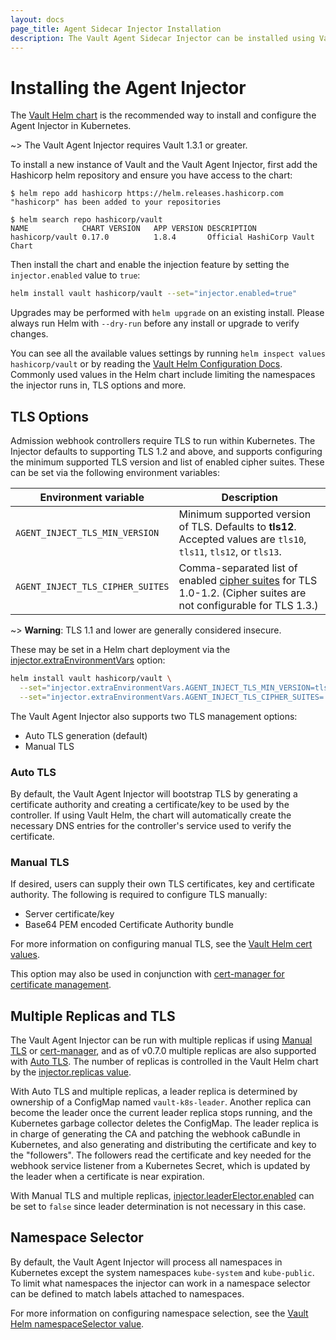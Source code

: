 ```yaml
---
layout: docs
page_title: Agent Sidecar Injector Installation
description: The Vault Agent Sidecar Injector can be installed using Vault Helm.
---
```


# Installing the Agent Injector

The [Vault Helm chart](/docs/platform/k8s/helm) is the recommended way to
install and configure the Agent Injector in Kubernetes.

~> The Vault Agent Injector requires Vault 1.3.1 or greater.

To install a new instance of Vault and the Vault Agent Injector, first add the
Hashicorp helm repository and ensure you have access to the chart:

```shell-session
$ helm repo add hashicorp https://helm.releases.hashicorp.com
"hashicorp" has been added to your repositories

$ helm search repo hashicorp/vault
NAME           	CHART VERSION	APP VERSION	DESCRIPTION
hashicorp/vault	0.17.0       	1.8.4      	Official HashiCorp Vault Chart
```

Then install the chart and enable the injection feature by setting the
`injector.enabled` value to `true`:

```bash
helm install vault hashicorp/vault --set="injector.enabled=true"
```

Upgrades may be performed with `helm upgrade` on an existing install. Please
always run Helm with `--dry-run` before any install or upgrade to verify
changes.

You can see all the available values settings by running `helm inspect values hashicorp/vault` or by reading the [Vault Helm Configuration
Docs](/docs/platform/k8s/helm/configuration). Commonly used values in the Helm
chart include limiting the namespaces the injector runs in, TLS options and
more.

## TLS Options

Admission webhook controllers require TLS to run within Kubernetes. The Injector
defaults to supporting TLS 1.2 and above, and supports configuring the minimum
supported TLS version and list of enabled cipher suites. These can be set via
the following environment variables:

| Environment variable | Description |
| -------------------- | ----------- |
| `AGENT_INJECT_TLS_MIN_VERSION` | Minimum supported version of TLS. Defaults to **tls12**. Accepted values are `tls10`, `tls11`, `tls12`, or `tls13`. |
| `AGENT_INJECT_TLS_CIPHER_SUITES` | Comma-separated list of enabled [cipher suites][tls-suites] for TLS 1.0-1.2. (Cipher suites are not configurable for TLS 1.3.) |

~> **Warning**: TLS 1.1 and lower are generally considered insecure.

These may be set in a Helm chart deployment via the
[injector.extraEnvironmentVars](/docs/platform/k8s/helm/configuration#extraenvironmentvars)
option:

```bash
helm install vault hashicorp/vault \
  --set="injector.extraEnvironmentVars.AGENT_INJECT_TLS_MIN_VERSION=tls13" \
  --set="injector.extraEnvironmentVars.AGENT_INJECT_TLS_CIPHER_SUITES=..."
```

The Vault Agent Injector also supports two TLS management options:

- Auto TLS generation (default)
- Manual TLS

### Auto TLS

By default, the Vault Agent Injector will bootstrap TLS by generating a certificate
authority and creating a certificate/key to be used by the controller. If using
Vault Helm, the chart will automatically create the necessary DNS entries for the
controller's service used to verify the certificate.

### Manual TLS

If desired, users can supply their own TLS certificates, key and certificate authority.
The following is required to configure TLS manually:

- Server certificate/key
- Base64 PEM encoded Certificate Authority bundle

For more information on configuring manual TLS, see the [Vault Helm cert values](/docs/platform/k8s/helm/configuration#certs).

This option may also be used in conjunction with [cert-manager for certificate management](/docs/platform/k8s/helm/examples/injector-tls-cert-manager).

## Multiple Replicas and TLS

The Vault Agent Injector can be run with multiple replicas if using [Manual
TLS](#manual-tls) or [cert-manager](/docs/platform/k8s/helm/examples/injector-tls-cert-manager), and as of v0.7.0 multiple replicas are also supported with
[Auto TLS](#auto-tls). The number of replicas is controlled in the Vault Helm
chart by the [injector.replicas
value](/docs/platform/k8s/helm/configuration#replicas).

With Auto TLS and multiple replicas, a leader replica is determined by ownership
of a ConfigMap named `vault-k8s-leader`. Another replica can become the leader
once the current leader replica stops running, and the Kubernetes garbage
collector deletes the ConfigMap. The leader replica is in charge of generating
the CA and patching the webhook caBundle in Kubernetes, and also generating and
distributing the certificate and key to the "followers". The followers read the
certificate and key needed for the webhook service listener from a Kubernetes
Secret, which is updated by the leader when a certificate is near expiration.

With Manual TLS and multiple replicas,
[injector.leaderElector.enabled](/docs/platform/k8s/helm/configuration#enabled-2)
can be set to `false` since leader determination is not necessary in this case.

## Namespace Selector

By default, the Vault Agent Injector will process all namespaces in Kubernetes except
the system namespaces `kube-system` and `kube-public`. To limit what namespaces
the injector can work in a namespace selector can be defined to match labels attached
to namespaces.

For more information on configuring namespace selection, see the [Vault Helm namespaceSelector value](/docs/platform/k8s/helm/configuration#namespaceselector).

[tls-suites]: https://golang.org/src/crypto/tls/cipher_suites.go
